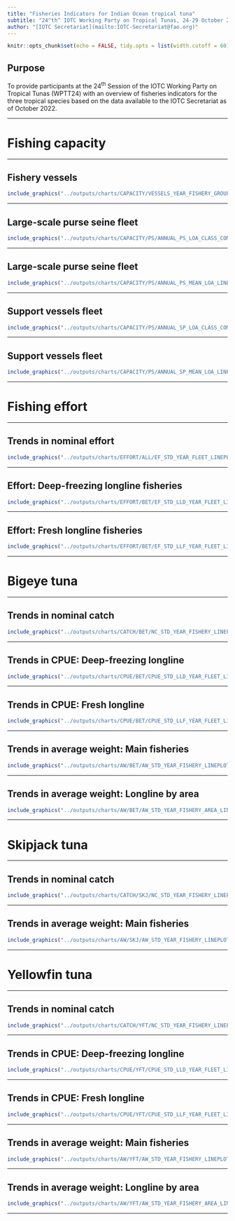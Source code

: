 ```yaml
---
title: "Fisheries Indicators for Indian Ocean tropical tuna"
subtitle: "24^th^ IOTC Working Party on Tropical Tunas, 24-29 October 2022"
author: "[IOTC Secretariat](mailto:IOTC-Secretariat@fao.org)"
---
```

  
```r
knitr::opts_chunk$set(echo = FALSE, tidy.opts = list(width.cutoff = 60), tidy = TRUE, size = "small", fig.width = 12, fig.height = 6.75)
```

## Purpose

To provide participants at the 24^th^ Session of the IOTC Working Party on Tropical Tunas (WPTT24) with an overview of fisheries indicators for the three tropical species based on the data available to the IOTC Secretariat as of October 2022.

---

# Fishing capacity

---

## Fishery vessels

```r
include_graphics("../outputs/charts/CAPACITY/VESSELS_YEAR_FISHERY_GROUP_LINEPLOT_FACETED.png")
```

---

## Large-scale purse seine fleet

```r
include_graphics("../outputs/charts/CAPACITY/PS/ANNUAL_PS_LOA_CLASS_COMBINED.png")
```

---

## Large-scale purse seine fleet

```r
include_graphics("../outputs/charts/CAPACITY/PS/ANNUAL_PS_MEAN_LOA_LINEPLOT.png")
```

---

## Support vessels fleet

```r
include_graphics("../outputs/charts/CAPACITY/PS/ANNUAL_SP_LOA_CLASS_COMBINED.png")
```

---

## Support vessels fleet

```r
include_graphics("../outputs/charts/CAPACITY/PS/ANNUAL_SP_MEAN_LOA_LINEPLOT.png")
```

---

# Fishing effort

---

## Trends in nominal effort

```r
include_graphics("../outputs/charts/EFFORT/ALL/EF_STD_YEAR_FLEET_LINEPLOT_FACETED.png")
```

---

## Effort: Deep-freezing longline fisheries

```r
include_graphics("../outputs/charts/EFFORT/BET/EF_STD_LLD_YEAR_FLEET_LINEPLOT_FACETED.png")
```

---

## Effort: Fresh longline fisheries

```r
include_graphics("../outputs/charts/EFFORT/BET/EF_STD_LLF_YEAR_FLEET_LINEPLOT_FACETED.png")
```

---

# Bigeye tuna

---

## Trends in nominal catch

```r
include_graphics("../outputs/charts/CATCH/BET/NC_STD_YEAR_FISHERY_LINEPLOT_FACETED.png")
```

---

## Trends in CPUE: Deep-freezing longline

```r
include_graphics("../outputs/charts/CPUE/BET/CPUE_STD_LLD_YEAR_FLEET_LINEPLOT_FACETED.png")
```

---

## Trends in CPUE: Fresh longline

```r
include_graphics("../outputs/charts/CPUE/BET/CPUE_STD_LLF_YEAR_FLEET_LINEPLOT_FACETED.png")
```

---

## Trends in average weight: Main fisheries

```r
include_graphics("../outputs/charts/AW/BET/AW_STD_YEAR_FISHERY_LINEPLOT_FACETED.png")
```

---

## Trends in average weight: Longline by area

```r
include_graphics("../outputs/charts/AW/BET/AW_STD_YEAR_FISHERY_AREA_LINEPLOT_FACETED.png")
```

---

# Skipjack tuna

---

## Trends in nominal catch

```r
include_graphics("../outputs/charts/CATCH/SKJ/NC_STD_YEAR_FISHERY_LINEPLOT_FACETED.png")
```

---

## Trends in average weight: Main fisheries

```r
include_graphics("../outputs/charts/AW/SKJ/AW_STD_YEAR_FISHERY_LINEPLOT_FACETED.png")
```

---

# Yellowfin tuna

---

## Trends in nominal catch

```r
include_graphics("../outputs/charts/CATCH/YFT/NC_STD_YEAR_FISHERY_LINEPLOT_FACETED.png")
```

---

## Trends in CPUE: Deep-freezing longline

```r
include_graphics("../outputs/charts/CPUE/YFT/CPUE_STD_LLD_YEAR_FLEET_LINEPLOT_FACETED.png")
```

---

## Trends in CPUE: Fresh longline

```r
include_graphics("../outputs/charts/CPUE/YFT/CPUE_STD_LLF_YEAR_FLEET_LINEPLOT_FACETED.png")
```

---

## Trends in average weight: Main fisheries

```r
include_graphics("../outputs/charts/AW/YFT/AW_STD_YEAR_FISHERY_LINEPLOT_FACETED.png")
```

---

## Trends in average weight: Longline by area

```r
include_graphics("../outputs/charts/AW/YFT/AW_STD_YEAR_FISHERY_AREA_LINEPLOT_FACETED.png")
```

---




